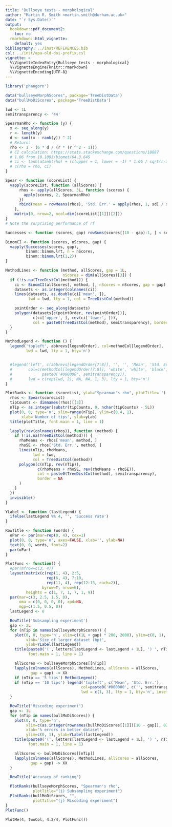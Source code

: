 ```yaml
---
title: "Bullseye tests - morphological"
author: "Martin R. Smith <martin.smith@durham.ac.uk>"
date: "`r Sys.Date()`"
output: 
  bookdown::pdf_document2:
    toc: no
  rmarkdown::html_vignette:
    default: yes
bibliography: ../inst/REFERENCES.bib
csl: ../inst/apa-old-doi-prefix.csl
vignette: >
  %\VignetteIndexEntry{Bullseye tests - morphological}
  %\VignetteEngine{knitr::rmarkdown}
  %\VignetteEncoding{UTF-8}
---
```


```r
library('phangorn')

data("bullseyeMorphScores", package='TreeDistData')
data("bullMoDiScores", package='TreeDistData')

lwd <- 1L
semitransparency <- '44'

SpearmanRho <- function (y) {
  x <- seq_along(y)
  r <- length(y)
  d <- sum((x - rank(y)) ^ 2)
  # Return:
  rho <- 1 - (6 * d / (r * (r ^ 2 - 1)))
  # CI calculation: https://stats.stackexchange.com/questions/18887
  # 1.06 from 10.1093/biomet/64.3.645
  # ci <- tanh(atanh(rho) + (c(upper = 1, lower = -1) * 1.06 / sqrt(r-3)))
  # c(rho = rho, ci)
}

Spear <- function (scoreList) {
  vapply(scoreList, function (allScores) {
      rhos <- apply(allScores, 3L, function (scores) {
        apply(scores, 2, SpearmanRho)
      })
      rbind(mean = rowMeans(rhos), 'Std. Err.' = apply(rhos, 1, sd) / sqrt(dim(rhos)[2]))
    },
    matrix(0, nrow=2, ncol=dim(scoreList[[1]])[2]))
}
# Note the surprising performance of rf

Successes <- function (scores, gap) rowSums(scores[(10 - gap):1, ] < scores[10:(gap + 1), ])

BinomCI <- function (scores, nScores, gap) {
  vapply(Successes(scores, gap),
         binom::binom.lrt, n = nScores,
         binom::binom.lrt(1,2))
}

MethodLines <- function (method, allScores, gap = 1L,
                         nScores = dim(allScores)[3]) {
  if (!is.na(TreeDistCol(method))) {
    ci <- BinomCI(allScores[, method, ], nScores = nScores, gap = gap)
    datasets <- as.integer(colnames(ci))
    lines(datasets, as.double(ci['mean', ]),
          lwd = lwd, lty = 1, col = TreeDistCol(method))

    pointOrder <- seq_along(datasets)
    polygon(datasets[c(pointOrder, rev(pointOrder))],
            c(ci['upper', ], rev(ci['lower', ])),
            col = paste0(TreeDistCol(method), semitransparency), border = NA)
  }
}

MethodLegend <- function () {
  legend('topleft', abbrevs[legendOrder], col=methodCol[legendOrder],
         lwd = lwd, lty = 1, bty='n')


  #legend('left', c(abbrevs[legendOrder[7:8]], '', '', 'Mean', 'Std. Err.'),
  #       col=c(methodCol[legendOrder[7:8]], 'white', 'white', 'black',
  #             paste0('#000000', semitransparency)),
  #       lwd = c(rep(lwd, 2), NA, NA, 1, 3), lty = 1, bty='n')
}

PlotRanks <- function (scoreList, yLab="Spearman's rho", plotTitle='') {
  rhos <- Spear(scoreList)
  tipCounts <- dimnames(rhos)[[3]]
  nTip <- as.integer(substr(tipCounts, 0, nchar(tipCounts) - 5L))
  plot(0, 0, type='n', xlim=range(nTip), ylim=c(0.4, 1),
       xlab='Number of tips', ylab=yLab)
  title(plotTitle, font.main = 1, line = 1)

  lapply(rev(colnames(rhos)), function (method) {
    if (!is.na(TreeDistCol(method))) {
      rhoMeans <- rhos['mean', method, ]
      rhoSE <- rhos['Std. Err.', method, ]
      lines(nTip, rhoMeans,
            lwd = lwd,
            col = TreeDistCol(method))
      polygon(c(nTip, rev(nTip)),
              c(rhoMeans + rhoSE, rev(rhoMeans - rhoSE)),
              col = paste0(TreeDistCol(method), semitransparency),
              border = NA
      )
    }
  })
  invisible()
}

YLabel <- function (lastLegend) {
  ifelse(lastLegend %% 4, '', 'Success rate')
}

RowTitle <- function (words) {
  oPar <- par(mar=rep(0, 4), cex=1)
  plot(0, 0, type='n', axes=FALSE, xlab='', ylab=NA)
  text(0, 0, words, font=2)
  par(oPar)
}

PlotFunc <- function() {
  #par(mfrow=c(3, 4))
  layout(matrix(c(rep(1, 4), 2:5,
                  rep(6, 4), 7:10,
                  rep(11, 4), rep(12:13, each=2)),
                byrow=T, nrow=6),
         heights = c(1, 7, 1, 7, 1, 9))
  par(mar=c(3, 2.5, 1.5, 0),
      oma = c(0, 0, 0, 0), xpd=NA,
      mgp=c(1.5, 0.5, 0))
  lastLegend <- 0

  RowTitle('Subsampling experiment')
  gap <- 2L
  for (nTip in names(bullseyeMorphScores)) {
    plot(0, 0, type='n', xlim=c((1L + gap) * 200, 2000), ylim=c(0, 1),
         xlab='Size of larger dataset (bp)',
         ylab=YLabel(lastLegend))
    title(paste0('(', letters[lastLegend <- lastLegend + 1L], ') ', nTip),
          font.main = 1, line = 1)

    allScores <- bullseyeMorphScores[[nTip]]
    lapply(colnames(allScores), MethodLines, allScores = allScores,
           gap = gap) -> XX
    if (nTip == '5 tips') MethodLegend()
    if (nTip == '10 tips') legend('topleft', c('Mean', 'Std. Err.'),
                                 col=paste0('#000000', c('', semitransparency)),
                                 lwd = c(1, 3), lty = 1, bty='n', inset=c(0, 0))
  }

  RowTitle('Miscoding experiment')
  gap <- 1L
  for (nTip in names(bullMoDiScores)) {
    plot(0, 0, type='n',
         xlim=c(as.integer(rownames(bullMoDiScores[[1]])[10 - gap]), 0),
         xlab='% errors in better dataset',
         ylim=c(0, 1), ylab=YLabel(lastLegend))
    title(paste0('(', letters[lastLegend <- lastLegend + 1L], ') ', nTip),
          font.main = 1, line = 1)

    allScores <- bullMoDiScores[[nTip]]
    lapply(colnames(allScores), MethodLines, allScores = allScores,
           gap = gap) -> XX
  }

  RowTitle('Accuracy of ranking')

  PlotRanks(bullseyeMorphScores, "Spearman's rho",
            plotTitle="(i) Subsampling experiment")
  PlotRanks(bullMoDiScores, "",
            plotTitle="(j) Miscoding experiment")
}
PlotFunc()
```

```
PlotMe(4, twoCol, 4.2/4, PlotFunc())
```

